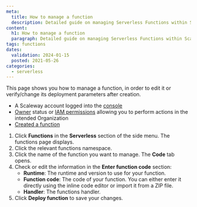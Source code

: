 ```yaml
---
meta:
  title: How to manage a function
  description: Detailed guide on managing Serverless Functions within Scaleway.
content:
  h1: How to manage a function
  paragraph: Detailed guide on managing Serverless Functions within Scaleway.
tags: functions
dates:
  validation: 2024-01-15
  posted: 2021-05-26
categories:
  - serverless
---
```


This page shows you how to manage a function, in order to edit it or verify/change its deployment parameters after creation.

<Macro id="requirements" />

- A Scaleway account logged into the [console](https://console.scaleway.com/)
- [Owner](/identity-and-access-management/iam/concepts/#owner) status or [IAM permissions](/identity-and-access-management/iam/concepts/#permission) allowing you to perform actions in the intended Organization
- [Created a function](/serverless/functions/how-to/create-a-function/)

1. Click **Functions** in the **Serverless** section of the side menu. The functions page displays.
2. Click the relevant functions namespace.
3. Click the name of the function you want to manage. The **Code** tab opens.
4. Check or edit the information in the **Enter function code** section:
    - **Runtime**: The runtime and version to use for your function.
    - **Function code**: The code of your function. You can either enter it directly using the inline code editor or import it from a ZIP file.
    - **Handler**: The functions handler.
5. Click **Deploy function** to save your changes.


